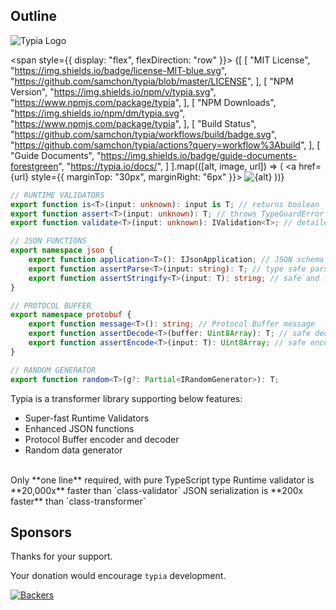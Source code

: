 
## Outline

![Typia Logo](/logo.png)

<span style={{ display: "flex", flexDirection: "row" }}>
{[
    [
        "MIT License",
        "https://img.shields.io/badge/license-MIT-blue.svg",
        "https://github.com/samchon/typia/blob/master/LICENSE",
    ],
    [
        "NPM Version",
        "https://img.shields.io/npm/v/typia.svg",
        "https://www.npmjs.com/package/typia",
    ],
    [
        "NPM Downloads",
        "https://img.shields.io/npm/dm/typia.svg",
        "https://www.npmjs.com/package/typia",
    ],
    [
        "Build Status",
        "https://github.com/samchon/typia/workflows/build/badge.svg",
        "https://github.com/samchon/typia/actions?query=workflow%3Abuild",
    ],
    [
        "Guide Documents",
        "https://img.shields.io/badge/guide-documents-forestgreen",
        "https://typia.io/docs/",
    ]
].map(([alt, image, url]) => (
    <a href={url} style={{ marginTop: "30px", marginRight: "6px" }}>
        <img src={image} alt={alt} />
    </a>
))}
</span>

```typescript
// RUNTIME VALIDATORS
export function is<T>(input: unknown): input is T; // returns boolean
export function assert<T>(input: unknown): T; // throws TypeGuardError
export function validate<T>(input: unknown): IValidation<T>; // detailed

// JSON FUNCTIONS
export namespace json {
    export function application<T>(): IJsonApplication; // JSON schema
    export function assertParse<T>(input: string): T; // type safe parser
    export function assertStringify<T>(input: T): string; // safe and faster
}

// PROTOCOL BUFFER
export namespace protobuf {
    export function message<T>(): string; // Protocol Buffer message
    export function assertDecode<T>(buffer: Uint8Array): T; // safe decoder
    export function assertEncode<T>(input: T): Uint8Array; // safe encoder
}

// RANDOM GENERATOR
export function random<T>(g?: Partial<IRandomGenerator>): T;
```

Typia is a transformer library supporting below features:

  - Super-fast Runtime Validators
  - Enhanced JSON functions
  - Protocol Buffer encoder and decoder
  - Random data generator

<br/>
<Stack spacing={1}>
    <Alert severity="warning">
        Only **one line** required, with pure TypeScript type
    </Alert>
    <Alert severity="success">
        Runtime validator is **20,000x** faster than `class-validator`
    </Alert>
    <Alert severity="info">
        JSON serialization is **200x faster** than `class-transformer`
    </Alert>
</Stack>



## Sponsors
Thanks for your support.

Your donation would encourage `typia` development.

[![Backers](https://opencollective.com/typia/backers.svg?width=1000)](https://opencollective.com/typia)